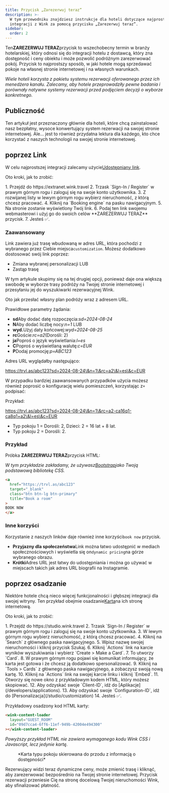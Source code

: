 ```yaml
---
title: Przycisk „Zarezerwuj teraz”
description: >-
  W tym przewodniku znajdziesz instrukcje dla hoteli dotyczące najprostszej
  integracji z Wink za pomocą przycisku „Zarezerwuj teraz”.
sidebar:
  order: 2
---
```


Ten**ZAREZERWUJ TERAZ**przycisk to wszechobecny termin w branży hotelarskiej, który odnosi się do integracji hotelu z dostawcą, który zna dostępność i ceny obiektu i może pozwolić podróżnym zarezerwować pokój. Przycisk to najprostszy sposób, w jaki hotele mogą sprzedawać pokoje na własnej stronie internetowej i na własnych warunkach.

*Wiele hoteli korzysta z pakietu systemu rezerwacji oferowanego przez ich menedżera kanału. Zalecamy, aby hotele przeprowadziły pewne badania i porównały natywne systemy rezerwacji przed podjęciem decyzji o wyborze konkretnego.*

## Publiczność

Ten artykuł jest przeznaczony głównie dla hoteli, które chcą zainstalować nasz bezpłatny, wysoce konwertujący system rezerwacji na swojej stronie internetowej.
Ale... jest to również przydatna lektura dla każdego, kto chce korzystać z naszych technologii na swojej stronie internetowej.

## poprzez Link

W celu najprostszej integracji zalecamy użycie[Udostępniany link](/studio/shareable-links).

Oto kroki, jak to zrobić:

<Steps>
  1. Przejdź do https://extranet.wink.travel
  2. Trzask `Sign-In / Register` w prawym górnym rogu i zaloguj się na swoje konto użytkownika.
  3. Z rozwijanej listy w lewym górnym rogu wybierz nieruchomość, z którą chcesz pracować.
  4. Kliknij na `Booking engine` na pasku nawigacyjnym.
  5. Na stronie zostanie wyświetlony Twój link.
  6. Podaj ten link swojemu webmasterowi i użyj go do swoich celów **ZAREZERWUJ TERAZ** przycisk.
  7. Jesteś ✅.
</Steps>


### Zaawansowany

Link zawiera już trasę wbudowaną w adres URL, która pochodzi z wybranego przez Ciebie miejsca`customization`.
Możesz dodatkowo dostosować swój link poprzez:

* Zmiana wybranej personalizacji LUB
* Zastąp trasę

W tym artykule skupimy się na tej drugiej opcji, ponieważ daje ona większą swobodę w wyborze trasy podróży na Twojej stronie internetowej i przesyłaniu jej do wyszukiwarki rezerwacyjnej Wink.

Oto jak przesłać własny plan podróży wraz z adresem URL.

Prawidłowe parametry żądania:

* **sd**Aby dodać datę rozpoczęcia:*sd=2024-08-24*
* **N**Aby dodać liczbę nocy:*n=1* LUB
* **wyd.**&#x55;żyj daty końcowej:*wyd=2024-08-25*
* **rc**Goście:*rc=a2*(Dorośli: 2)
* **ja**Poproś o język wyświetlania:*l=es*
* **C**Poproś o wyświetlaną walutę:*c=EUR*
* **P**Dodaj promocję:*p=ABC123*

Adres URL wyglądałby następująco:

https://trvl.as/abc123?sd=2024-08-24\&n=1\&rc=a2\&l=es\&c=EUR

W przypadku bardziej zaawansowanych przypadków użycia możesz również poprosić o konfigurację wielu pomieszczeń, korzystając z`+` podpisać:

Przykład:

https://trvl.as/abc123?sd=2024-08-24\&n=1\&rc=a2-ca16q1-ca8q1+a2\&l=es\&c=EUR

* Typ pokoju 1 = Dorośli: 2, Dzieci: 2 = 16 lat + 8 lat.
* Typ pokoju 2 = Dorośli: 2.

### Przykład

Próbka **ZAREZERWUJ TERAZ**przycisk HTML:

*W tym przykładzie zakładamy, że używasz[Bootstrap](https://getbootstrap.com)jako Twoją podstawową bibliotekę CSS.*

```html
<a 
  href="https://trvl.as/abc123" 
  target="_blank" 
  class="btn btn-lg btn-primary" 
  title="Book a room"
>
BOOK NOW
</a>
```

### Inne korzyści

Korzystanie z naszych linków daje również inne korzyści`book now` przycisk.

* **Przyjazny dla społeczeństwa**Link można łatwo udostępnić w mediach społecznościowych i wyświetla się on`dynamic pricing`na górze wybranego obrazu.
* **Krótki**Adres URL jest łatwy do udostępniania i można go używać w miejscach takich jak adres URL biografii na Instagramie.

## poprzez osadzanie

Niektóre hotele chcą nieco więcej funkcjonalności i głębszej integracji dla swojej witryny. Ten przykład obejmie osadzanie[Karta](/studio/cards)na ich stronę internetową.

Oto kroki, jak to zrobić:

<Steps>
  1. Przejdź do https://studio.wink.travel
  2. Trzask `Sign-In / Register` w prawym górnym rogu i zaloguj się na swoje konto użytkownika.
  3. W lewym górnym rogu wybierz nieruchomość, z którą chcesz pracować.
  4. Kliknij na `Search` z głównego paska nawigacyjnego.
  5. Wpisz nazwę swojej nieruchomości i kliknij przycisk Szukaj.
  6. Kliknij `Actions` link na karcie wyników wyszukiwania i wybierz `Create > Make a Card`.
  7. To utworzy `Card`.
  8. W prawym górnym rogu pojawi się komunikat informujący, że karta jest gotowa i że chcesz ją dodatkowo spersonalizować.
  9. Kliknij na `Tools > Cards` z głównego paska nawigacyjnego, a zobaczysz swoją nową kartę.
  10. Kliknij na `Actions` link na swojej karcie linku i kliknij `Embed`.
  11. Otworzy się nowe okno z przykładowym kodem HTML, który możesz skopiować.
  12. Aby odzyskać swoje `Client-ID`, idź do [Aplikacje](/developers/applications).
  13. Aby odzyskać swoje `Configuration-ID`, idź do [Personalizacja](/studio/customization)
  14. Jesteś ✅.
</Steps>


Przykładowy osadzony kod HTML karty:

```html
<wink-content-loader
  layout="GUEST_ROOM"
  id="09d7cca4-6ff6-11ef-949b-42004e494300"
></wink-content-loader>
```

*Powyższy przykład HTML nie zawiera wymaganego kodu Wink CSS i Javascript, lecz jedynie kartę.*

<figure>
  <CloudinaryImage width="350" height="829" resize="scale" quality="best" alt="Podgląd karty" src="academy/card-example" errorImage="noimage_opaque_nyrtl0.png" />

  <figcaption>*Karta typu pokoju skierowana do przodu z informacją o dostępności*</figcaption>
</figure>


Rezerwujący widzi teraz dynamiczne ceny, może zmienić trasę i kliknąć, aby zarezerwować bezpośrednio na Twojej stronie internetowej. Przycisk rezerwacji przeniesie Cię na stronę docelową Twojej nieruchomości Wink, aby sfinalizować płatność.

